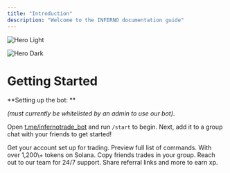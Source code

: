 ```yaml
---
title: "Introduction"
description: "Welcome to the INFERNO documentation guide"
---
```


<img
  className="block dark:hidden"
  src="/images/hero-light.png"
  alt="Hero Light"
/>

<img
  className="hidden dark:block"
  src="/GtTTrAEbMAQf07w.jpg"
  alt="Hero Dark"
  title={true}
/>

# **Getting Started**

\*\*Setting up the bot: \*\*

_(must currently be whitelisted by an admin to use our bot)_.

Open [t.me/infernotrade_bot](https://t.me/infernotrade_bot) and run `/start` to begin. Next, add it to a group chat with your friends to get started\!

<CardGroup cols={2}>
  <Card title="1. Generate an Account" icon="pen-to-square" href="https://mintlify.com/docs/quickstart">
    Get your account set up for trading.
  </Card>
  <Card title="2. Commands" icon="gun" href="https://mintlify.com/docs/development">
    Preview full list of commands.
  </Card>
</CardGroup>

<CardGroup cols={2}>
  <Card title="3. Tradable Assets" icon="gift" href="https://mintlify.com/docs/settings/global">
    With over 1,200\+ tokens on Solana.
  </Card>
  <Card title="Copy Trading" icon="copy" href="https://mintlify.com/docs/api-playground/openapi">
    Copy friends trades in your group.
  </Card>
  <Card title="Support" icon="screwdriver-wrench" href="https://mintlify.com/docs/content/components/accordions">
    Reach out to our team for 24/7 support.
  </Card>
  <Card title="Rewards" icon="stars" href="https://mintlify.com/customers">
    Share referral links and more to earn xp.
  </Card>
</CardGroup>